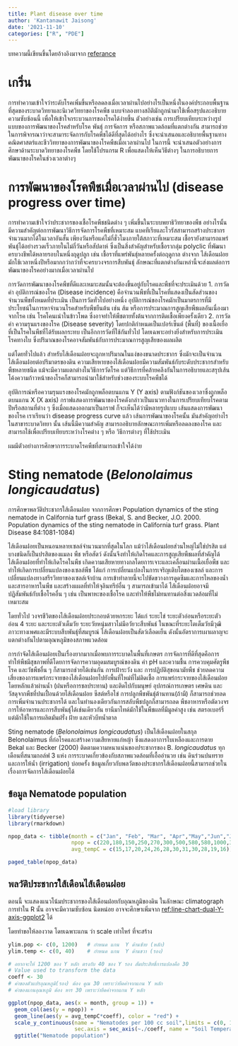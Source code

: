 ```yaml
---
title: Plant disease over time
author: 'Kantanawit Jaisong'
date: '2021-11-10'
categories: ["R", "PDE"]
---
```


บทความนี้เขียนขึ้นโดยอ้างอิงมาจาก [referance](https://www.apsnet.org/edcenter/disimpactmngmnt/topc/EcologyAndEpidemiologyInR/DiseaseProgress/Pages/default.aspx)

# เกริ่น

การทำความเข้าใจว่าระดับโรคเพิ่มขึ้นหรือลดลงเมื่อเวลาผ่านไปอย่างไรเป็นหนึ่งในองค์ประกอบพื้นฐานที่สุดของระบาดวิทยาและนิเวศวิทยาของโรคพืช แบบจำลองทางสถิติมักถูกนำมาใช้เพื่อสรุปและอธิบายความซับซ้อนนี้ เพื่อให้เข้าใจกระบวนการของโรคได้ง่ายขึ้น ตัวอย่างเช่น การเปรียบเทียบระหว่างรูปแบบของการพัฒนาของโรคสำหรับโรค พันธุ์ การจัดการ หรือสภาพแวดล้อมที่แตกต่างกัน สามารถช่วยในการพิจารณาว่าจะสามาระจัดการกับโรคพืชได้ดีที่สุดได้อย่างไร ซึ่งจะนำเสนอและอธิบายพื้นฐานทางคณิตศาสตร์และชีววิทยาของการพัฒนาของโรคพืชเมื่อเวลาผ่านไป ในการนี้ จะนำเสนอตัวอย่างการศึกษาด้านระบาดวิทยาของโรคพืช โดยใช้โปรแกรม R เพื่อแสดงให้เห็นวิธีต่างๆ ในการอธิบายการพัฒนาของโรคในช่วงเวลาต่างๆ

# การพัฒนาของโรคพืชเมื่อเวลาผ่านไป (disease progress over time)

การทำความเข้าใจว่าประชากรของเชื้อโรคพืชชนิดต่าง ๆ เพิ่มขึ้นในระบบพยาธิวิทยาของพืช อย่างไรนั้น มีความสำคัญต่อการพัฒนาวิธีการจัดการโรคพืชที่เหมาะสม แบคทีเรียและไวรัสสามารถสร้างประชากรจำนวนมากได้ในเวลาอันสั้น เพียงวันหรือแค่ไม่กี่ชั่วโมงภายใต้สภาวะที่เหมาะสม เชื้อรายังสามารถแพร่พันธุ์ได้อย่างรวดเร็วภายในไม่กี่วันหรือสัปดาห์ ซึ่งเป็นสิ่งสำคัญสำหรับเชื้อรากลุ่ม polyclic ที่พัฒนาครบวงชีพได้หลายรอบในหนึ่งฤดูปลูก เช่น เชื้อราที่แพร่พันธุ์หลายครั้งต่อฤดูกาล ต่างจาก ไส้เดือนฝอยมักใช้เวลาหนึ่งปีหรือมากกว่ากว่าที่จะครบวงจรการสืบพันธุ์ ลักษณะที่แตกต่างกันเหล่านี้จะส่งผลต่อการพัฒนาของโรคอย่างมากเมื่อเวลาผ่านไป

การวัดการพัฒนาของโรคพืชที่ดีและเหมาะสมนั้นจะต้องขึ้นอยู่กับโรคและพืชที่จะประเมินด้วย 1. การวัดค่า อุบัติการณ์ของโรค (Disease incidence) คือจำนวนพืชที่เป็นโรคที่แสดงเป็นสัดส่วนของจำนวนพืชทั้งหมดที่ประเมิน เป็นการวัดทั่วไปอย่างหนึ่ง อุบัติการณ์ของโรคมักเป็นมาตรการที่มีประโยชน์ในการหาจำนวนโรคสำหรับพืชยืนต้น เช่น ส้ม หรือการประมาณการสูญเสียพืชผลอันเนื่องมาจากโรค เช่น โรคโคนเน่าในข้าวโพด ซึ่งอาจทำให้พืชตายทั้งต้นจากการติดเชื้อเพียงครั้งเดียว 2. การวัดค่า ความรุนแรงของโรค (Disease severity) โดยปกติกำหนดเป็นเปอร์เซ็นต์ (พื้นที่) ของเนื้อเยื่อที่เป็นโรคในพืชที่ได้รับผลกระทบ เป็นอีกการวัดที่ใช้กันทั่วไป โดยเฉพาะอย่างยิ่งสำหรับการประเมินโรคทางใบ ซึ่งปริมาณของโรคอาจสัมพันธ์กับการประมาณการสูญเสียของผลผลิต

แต่โดยทั่วไปแล้ว สำหรับไส้เดือนฝอยจะถูกหาปริมาณในแง่ของขนาดประชากร ซึ่งมักจะเป็นจำนวนไส้เดือนฝอยต่อปริมาตรของดิน ความเสียหายของไส้เดือนฝอยมีความสัมพันธ์กับระดับประชากรสำหรับพืชหลายชนิด แม้จะมีความแตกต่างในวิธีการวัดโรค แต่วิธีการที่คล้ายคลึงกันในการอธิบายและสรุปเส้นโค้งความก้าวหน้าของโรคก็สามารถนำมาใช้สำหรับช่วงของระบบโรคพืชได้

อุบัติการณ์หรือความรุนแรงของโรคมักถูกพล็อตบนแกน Y (Y axis) ตามฟังก์ชันของเวลาซึ่งถูกพล็อตบนแกน X (X axis) กราฟแสดงการพัฒนาของโรคดังกล่าวเป็นแนวทางในการเปรียบเทียบโรคตามปีหรือสถานที่ต่าง ๆ ซึ่งเมื่อแสดงออกมาเป็นกราฟ ก็จะเห็นได้ว่ามีหลายรูปแบบ เส้นแสดงการพัฒนาของโรค เราเรียนว่า disease progress curve แล้ว เส้นการพัฒนาของโรคนั้น มันสำคัญอย่างไร ในสาขาระบาดวิทยา นั้น เส้นนี้มีความสำคัญ สามารถอธิบายลักษณะการเพิ่มหรือลดลงของโรค และสามารถใช้เพื่อเปรียบเทียบระหว่างโรคต่าง ๆ หรือ วิธีการต่างๆ ที่ใช้ประเมิน

ผมมีตัวอย่างการศึกษาการระบาดโรคพืชที่สามารถเข้าใจได้ง่าย

# Sting nematode (*Belonolaimus longicaudatus*)

การศึกษาพลวัติประชากรใส้เดือนฝอย จากการศึกษา Population dynamics of the sting nematode in California turf grass (Bekal, S. and Becker, J.O. 2000. Population dynamics of the sting nematode in California turf grass. Plant Disease 84:1081-1084)

ไส้เดือนฝอยเป็นหนอนหลายเซลล์จำนวนมากที่สุดในโลก แม้ว่าไส้เดือนฝอยส่วนใหญ่ไม่ใช่ปรสิต แต่บางชนิดก็เป็นปรสิตของแมลง พืช หรือสัตว์ ดังนั้นจึงทำให้เกิดโรคและการสูญเสียพืชผลที่สำคัญได้ ไส้เดือนฝอยที่ทำให้เกิดโรคในพืช เกิดความเสียหายทางกลโดยการเจาะและเคลื่อนผ่านเนื้อเยื่อพืช และทำให้เกิดการเปลี่ยนแปลงของเซลล์พืช ได้แก่ การเปลี่ยนแปลงในการเจริญเติบโตของเซลล์ และการเปลี่ยนแปลงทางสรีรวิทยาของเซลล์เจ้าบ้าน การเข้าทำลายนี้จะไปขัดขวางการดูดซึมและการไหลของน้ำและสารอาหารในพืช และสร้างแผลที่ทำให้จุลินทรีย์อื่น ๆ สามารถเข้ามาได้ ไส้เดือนฝอยอาจมีปฏิสัมพันธ์กับเชื้อโรคอื่น ๆ เช่น เป็นพาหะของเชื้อโรค และทำให้พืชไม่ทนทานต่อสิ่งแวดล้อมที่ไม่เหมาะสม

โดยทั่วไป วงจรชีวิตของไส้เดือนฝอยประกอบด้วยหกระยะ ได้แก่ ระยะไข่ ระยะตัวอ่อนหรือระยะตัวอ่อน 4 ระยะ และระยะตัวเต็มวัย ระยะวัยหนุ่มสาวไม่มีอวัยวะสืบพันธ์ ในขณะที่ระยะโตเต็มวัยมีวุฒิภาวะทางเพศและมีระบบสืบพันธุ์ที่สมบูรณ์ ไส้เดือนฝอยเป็นสัตว์เลือดเย็น ดังนั้นอัตราการเผาผลาญจะแตกต่างกันไปตามอุณหภูมิของสภาพแวดล้อม

การกำจัดไส้เดือนฝอยเป็นเรื่องยากมากเมื่อพบการระบาดในพื้นที่เกษตร การจัดการที่ดีที่สุดคือการทำให้พืชมีสุขภาพที่ดีโดยการจัดการความอุดมสมบูรณ์ของดิน ค่า pH และความชื้น การควบคุมศัตรูพืช โรค และวัชพืชอื่น ๆ ก็สามารถช่วยได้เช่นกัน การเฝ้าระวัง และ การปฏิบัติสุขอนามัยพืช ช่วยลดความเสี่ยงของการแพร่กระจายของไส้เดือนฝอยไปยังพื้นที่ใหม่ที่ไม่ติดเชื้อ การแพร่กระจายของไส้เดือนฝอยโดยหลักแล้วผ่านน้ำ (ฝนหรือการชลประทาน) และติดไปกับมนุษย์ อุปกรณ์การเกษตร เศษดิน และวัสดุจากพืชที่ปนเปื้อนด้วยไส้เดือนฝอย ซีสต์หรือไข่ การปลูกพืชพันธุ์ต้านทาน(ถ้ามี) ก็สามารถช่วยลดการเพิ่มจำนวนประชากรได้ และในทำนองเดียวกันการสลับพืชปลูกก็สามารถลด พืชอาหารหรือตัดวงจรการให้อาหารและการสืบพันธุ์ได้เช่นเดียวกัน ยานีมาไทด์มักใช้ในพืชผลที่มีมูลค่าสูง เช่น สตรอเบอร์รี่ แต่มักใช้ในการผลิตมันฝรั่ง ฝ้าย และหัวบีทน้ำตาล

Sting nematode (*Belonolaimus longicaudatus*) เป็นไส้เดือนฝอยในสกุล Belonolaimus ที่ก่อโรคและสร้างความเสียหายแก่หญ้า ซึ่งแสดงอาการใบเหลืองและการตาย Bekal และ Becker (2000) ติดตามความหนาแน่นของประชากรของ B. *longicaudatus* ทุกเดือนที่สนามกอล์ฟ 3 แห่ง การระบาดเกี่ยวข้องกับสภาพแวดล้อมที่เอื้ออำนวย เช่น ดินร่วนปนทราย และการให้น้ำ (irrigation) บ่อยครั้ง ข้อมูลเกี่ยวกับพลวัตของประชากรใส้เดือนฝอยนี้สามารถช่วยในเรื่องการจัดการไส้เดือนฝอยได้

## ข้อมูล Nematode population

```r
#load library
library(tidyverse)
library(rmarkdown)

npop_data <- tibble(month = c("Jan", "Feb", "Mar", "Apr","May","Jun","Jul","Aug","Sep", "Oct", "Nov", "Dec"),
                    npop = c(220,180,150,250,270,300,500,580,580,1000,380,100),
                    avg_tempC = c(15,17,20,24,26,28,30,31,30,28,19,16))

paged_table(npop_data)
```

## พลวัติประชากรใส้เดือนไส้เดือนฝอย

ตอนนี้ จะแสดงแนวโน้มประชากรของใส้เดือนฝอยกับอุณหภูมิของดิน ในลักษณะ climatograph การทำใน R นั้น อาจจะมีความซับซ้อน นิดหน่อย อาจจะศึกษาเพิ่มจาก [ref:line-chart-dual-Y-axis-ggplot2](https://www.r-graph-gallery.com/line-chart-dual-Y-axis-ggplot2.html) ได้

โดยทำขอให้ลองวาด โดยเฉพาะแกน ว่า scale เท่าไหร่ ที่จะสร้าง

```r
ylim.pop <- c(0, 1200)   # กำหนด แกน  Y ด้านซ้าย (หลัก)
ylim.temp <- c(0, 40)    # กำหนด แกน  Y ด้านขวา (รอง)

# อยากจะให้ 1200 ของ Y หลัก ตรงกับ 40 ของ Y รอง สัมประสิทธิ์การแปลงคือ 30
# Value used to transform the data
coeff <- 30
# ค่าของตัวแปรอุณหภูมิ(รอง) ต้อง คูณ 30 เพราะว่ายึดค่าจากแกน Y หลัก
# ค่าของแกนอุณหภูมิ ต้อง หาร 30 เพราะว่ายึดค่าจากแกน Y หลัก

ggplot(npop_data, aes(x = month, group = 1)) +
  geom_col(aes(y = npop)) +
  geom_line(aes(y = avg_tempC*coeff), color = "red") +
  scale_y_continuous(name = "Nematodes per 100 cc soil",limits = c(0, 1200), breaks = seq(0, 1200, by = 400),
                     sec.axis = sec_axis(~./coeff, name = "Soil Temperature (C)")) +
  ggtitle("Nematode population")
```

